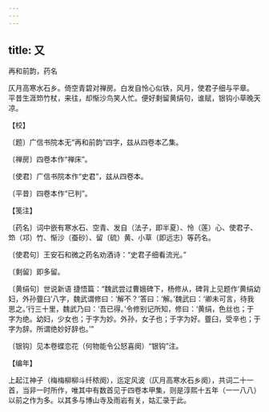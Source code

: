 ```yaml
---
---
---
```

title: 又
---



再和前韵，药名





仄月高寒水石乡。倚空青碧对禅房。白发自怜心似铁，风月，使君子细与平章。　平昔生涯笻竹杖，来往，却惭沙鸟笑人忙。便好剩留黄绢句，谁赋，银钩小草晚天凉。





【校】


〔题〕广信书院本无“再和前韵”四字，兹从四卷本乙集。

〔禅房〕四卷本作“禅床”。

〔使君〕广信书院本作“史君”，兹从四卷本。

〔平昔〕四卷本作“已判”。





【笺注】


〔药名〕词中嵌有寒水石、空青、发自（法子，即半夏）、怜（莲）心、使君子、笻（邛）竹、惭沙（蚕砂）、留（硫）黄、小草（即远志）等药名。

〔使君句〕王安石和微之药名劝酒诗：“史君子细看流光。”

〔剩留〕即多留。

〔黄绢句〕世说新语 捷悟篇：“魏武尝过曹娥碑下，杨修从，碑背上见题作‘黄绢幼妇，外孙虀臼’八字，魏武谓修曰：‘解不？’答曰：‘解。’魏武曰：‘卿未可言，待我思之。’行三十里，魏武乃曰：‘吾已得。’令修别记所知，修曰：‘黄绢，色丝也；于字为绝。幼妇，少女也；于字为妙。外孙，女子也；于字为好。虀臼，受辛也；于字为辞。所谓绝妙好辞也。’”

〔银钩〕见本卷蝶恋花（何物能令公怒喜阕）“银钩”注。





【编年】


上起江神子（梅梅柳柳斗纤秾阕），迄定风波（仄月高寒水石乡阕），共词二十一首，当非一时所作，唯其中有数首见于四卷本甲集，则是淳熙十五年（一一八八）以前之作为多。以其多与博山寺及雨岩有关，姑汇录于此。